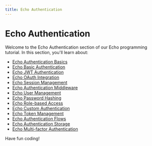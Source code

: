 ```yaml
---
title: Echo Authentication
---
```


# Echo Authentication

Welcome to the Echo Authentication section of our Echo programming tutorial. In this section, you'll learn about:

- [Echo Authentication Basics](./0-echo-authentication-basics.mdx)
- [Echo Basic Authentication](./1-echo-basic-authentication.mdx)
- [Echo JWT Authentication](./2-echo-jwt-authentication.mdx)
- [Echo OAuth Integration](./3-echo-oauth-integration.mdx)
- [Echo Session Management](./4-echo-session-management.mdx)
- [Echo Authentication Middleware](./5-echo-authentication-middleware.mdx)
- [Echo User Management](./6-echo-user-management.mdx)
- [Echo Password Hashing](./7-echo-password-hashing.mdx)
- [Echo Role-based Access](./8-echo-role-based-access.mdx)
- [Echo Custom Authentication](./9-echo-custom-authentication.mdx)
- [Echo Token Management](./10-echo-token-management.mdx)
- [Echo Authentication Flows](./11-echo-authentication-flows.mdx)
- [Echo Authentication Storage](./12-echo-authentication-storage.mdx)
- [Echo Multi-factor Authentication](./13-echo-multi-factor-authentication.mdx)

Have fun coding!